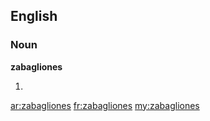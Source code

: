 ==English==

===Noun===
'''zabagliones'''

# {{plural of|[[zabaglione]]}}

[[ar:zabagliones]]
[[fr:zabagliones]]
[[my:zabagliones]]